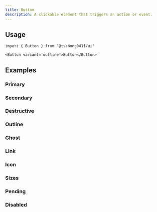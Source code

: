 ```yaml
---
title: Button
description: A clickable element that triggers an action or event.
---
```


<ComponentPreview name='button/button' />

## Usage

```tsx
import { Button } from '@tszhong0411/ui'
```

```tsx
<Button variant='outline'>Button</Button>
```

## Examples

### Primary

<ComponentPreview name='button/button' />

### Secondary

<ComponentPreview name='button/secondary' />

### Destructive

<ComponentPreview name='button/destructive' />

### Outline

<ComponentPreview name='button/outline' />

### Ghost

<ComponentPreview name='button/ghost' />

### Link

<ComponentPreview name='button/link' />

### Icon

<ComponentPreview name='button/icon' />

### Sizes

<ComponentPreview name='button/sizes' />

### Pending

<ComponentPreview name='button/pending' />

### Disabled

<ComponentPreview name='button/disabled' />
